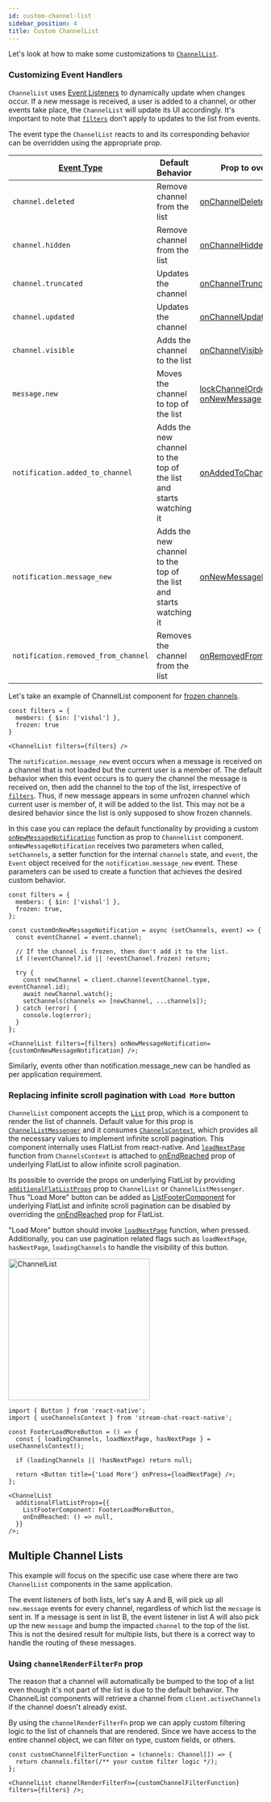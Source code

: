 ```yaml
---
id: custom-channel-list
sidebar_position: 4
title: Custom ChannelList
---
```



Let's look at how to make some customizations to [`ChannelList`](../ui-components/channel-list-components/channel-list.mdx).

### Customizing Event Handlers

`ChannelList` uses [Event Listeners](https://getstream.io/chat/docs/javascript/event_listening/?language=javascript) to dynamically update when changes occur.
If a new message is received, a user is added to a channel, or other events take place, the `ChannelList` will update its UI accordingly.
It's important to note that [`filters`](../ui-components/channel-list-components/channel-list.mdx#filters) don't apply to updates to the list from events.

The event type the `ChannelList` reacts to and its corresponding behavior can be overridden using the appropriate prop.

| [Event Type](https://getstream.io/chat/docs/javascript/event_object/?language=javascript) | Default Behavior                                                   | Prop to override                                                                                                                                                                       |
| ----------------------------------------------------------------------------------------- | ------------------------------------------------------------------ | -------------------------------------------------------------------------------------------------------------------------------------------------------------------------------------- |
| `channel.deleted`                                                                         | Remove channel from the list                                       | [onChannelDeleted](../ui-components/channel-list-components/channel-list.mdx#onchanneldeleted)                                                                                         |
| `channel.hidden`                                                                          | Remove channel from the list                                       | [onChannelHidden](../ui-components/channel-list-components/channel-list.mdx#onchannelhidden)                                                                                           |
| `channel.truncated`                                                                       | Updates the channel                                                | [onChannelTruncated](../ui-components/channel-list-components/channel-list.mdx#onchanneltruncated)                                                                                     |
| `channel.updated`                                                                         | Updates the channel                                                | [onChannelUpdated](../ui-components/channel-list-components/channel-list.mdx#onchannelupdated)                                                                                         |
| `channel.visible`                                                                         | Adds the channel to the list                                       | [onChannelVisible](../ui-components/channel-list-components/channel-list.mdx#onchannelvisible)                                                                                         |
| `message.new`                                                                             | Moves the channel to top of the list                               | [lockChannelOrder](../ui-components/channel-list-components/channel-list.mdx#lockchannelorder), [onNewMessage](../ui-components/channel-list-components/channel-list.mdx#onnewmessage) |
| `notification.added_to_channel`                                                           | Adds the new channel to the top of the list and starts watching it | [onAddedToChannel](../ui-components/channel-list-components/channel-list.mdx#onaddedtochannel)                                                                                         |
| `notification.message_new`                                                                | Adds the new channel to the top of the list and starts watching it | [onNewMessageNotification](../ui-components/channel-list-components/channel-list.mdx#onnewmessagenotification)                                                                         |
| `notification.removed_from_channel`                                                       | Removes the channel from the list                                  | [onRemovedFromChannel](../ui-components/channel-list-components/channel-list.mdx#onremovedfromchannel)                                                                                 |

Let's take an example of ChannelList component for [frozen channels](https://getstream.io/chat/docs/javascript/freezing_channels/).

```tsx
const filters = {
  members: { $in: ['vishal'] },
  frozen: true
}

<ChannelList filters={filters} />
```

The `notification.message_new` event occurs when a message is received on a channel that is not loaded but the current user is a member of.
The default behavior when this event occurs is to query the channel the message is received on, then add the channel to the top of the list, irrespective of [`filters`](../ui-components/channel-list-components/channel-list.mdx#filters).
Thus, if new message appears in some unfrozen channel which current user is member of, it will be added to the list.
This may not be a desired behavior since the list is only supposed to show frozen channels.

In this case you can replace the default functionality by providing a custom [`onNewMessageNotification`](../ui-components/channel-list-components/channel-list.mdx#onnewmessagenotification) function as prop to `ChannelList` component.
`onNewMessageNotification` receives two parameters when called, `setChannels`, a setter function for the internal `channels` state, and `event`, the `Event` object received for the `notification.message_new` event.
These parameters can be used to create a function that achieves the desired custom behavior.

```tsx {6-19,23}
const filters = {
  members: { $in: ['vishal'] },
  frozen: true,
};

const customOnNewMessageNotification = async (setChannels, event) => {
  const eventChannel = event.channel;

  // If the channel is frozen, then don't add it to the list.
  if (!eventChannel?.id || !eventChannel.frozen) return;

  try {
    const newChannel = client.channel(eventChannel.type, eventChannel.id);
    await newChannel.watch();
    setChannels(channels => [newChannel, ...channels]);
  } catch (error) {
    console.log(error);
  }
};

<ChannelList filters={filters} onNewMessageNotification={customOnNewMessageNotification} />;
```

Similarly, events other than notification.message_new can be handled as per application requirement.

### Replacing infinite scroll pagination with `Load More` button

<div style={{ display: 'flex', justifyContent: 'space-between' }}>
<div>

`ChannelList` component accepts the [`List`](../ui-components/channel-list-components/channel-list.mdx#list) prop, which is a component to render the list of channels.
Default value for this prop is [`ChannelListMessenger`](../ui-components/channel-list-components/channel-list-messenger.mdx) and it consumes [`ChannelsContext`](../../ui-components/contexts/channels-context), which provides all the necessary values to implement infinite scroll pagination.
This component internally uses FlatList from react-native. And [`loadNextPage`](../../ui-components/contexts/channels-context#loadnextpage) function
from `ChannelsContext` is attached to [onEndReached](https://reactnative.dev/docs/flatlist#onendreached) prop of underlying FlatList to allow infinite scroll pagination.

Its possible to override the props on underlying FlatList by providing [`additionalFlatListProps`](../ui-components/channel-list-components/channel-list.mdx#additionalflatlistprops) prop to `ChannelList` or `ChannelListMessenger`.
Thus "Load More" button can be added as [ListFooterComponent](https://reactnative.dev/docs/flatlist#listfootercomponent) for underlying FlatList and infinite scroll pagination can be disabled by overriding
the [onEndReached](https://reactnative.dev/docs/flatlist#onendreached) prop for FlatList.

"Load More" button should invoke [`loadNextPage`](../../ui-components/contexts/channels-context#loadnextpage) function, when pressed.
Additionally, you can use pagination related flags such as `loadNextPage`, `hasNextPage`, `loadingChannels` to handle the visibility of this button.

</div>
<img src={loadMoreButton} alt="ChannelList" width="280" style={{ objectFit: 'contain', paddingBottom: '8px', paddingLeft: '8px' }} />
</div>

```tsx
import { Button } from 'react-native';
import { useChannelsContext } from 'stream-chat-react-native';

const FooterLoadMoreButton = () => {
  const { loadingChannels, loadNextPage, hasNextPage } = useChannelsContext();

  if (loadingChannels || !hasNextPage) return null;

  return <Button title={'Load More'} onPress={loadNextPage} />;
};

<ChannelList
  additionalFlatListProps={{
    ListFooterComponent: FooterLoadMoreButton,
    onEndReached: () => null,
  }}
/>;
```

## Multiple Channel Lists

This example will focus on the specific use case where there are two `ChannelList` components in the same application.

The event listeners of both lists, let's say A and B, will pick up all `new.message` events for every channel, regardless of which list the `message` is sent in. If a message is sent in list B, the event listener in list A will also pick up the new `message` and bump the impacted `channel` to the top of the list. This is not the desired result for multiple lists, but there is a correct way to handle the routing of these messages.

### Using `channelRenderFilterFn` prop

The reason that a channel will automatically be bumped to the top of a list even though it's not part of the list is due to the default behavior. The ChannelList components will retrieve a channel from `client.activeChannels` if the channel doesn't already exist.

By using the `channelRenderFilterFn` prop we can apply custom filtering logic to the list of channels that are rendered. Since we have access to the entire channel object, we can filter on type, custom fields, or others.

```tsx
const customChannelFilterFunction = (channels: Channel[]) => {
  return channels.filter(/** your custom filter logic */);
};

<ChannelList channelRenderFilterFn={customChannelFilterFunction} filters={filters} />;
```
